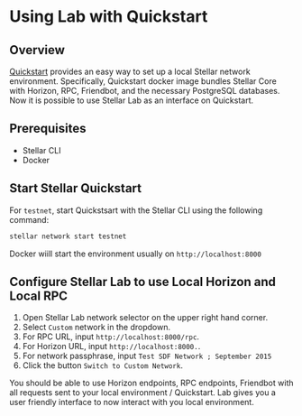# Using Lab with Quickstart

## Overview

[Quickstart](https://github.com/stellar/quickstart) provides an easy way to set up a local Stellar network environment. Specifically, Quickstart docker image bundles Stellar Core with Horizon, RPC, Friendbot, and the necessary PostgreSQL databases. Now it is possible to use Stellar Lab as an interface on Quickstart.

## Prerequisites

- Stellar CLI
- Docker

## Start Stellar Quickstart

For `testnet`, start Quickstsart with the Stellar CLI using the following command:

```sh
stellar network start testnet
```

Docker wiill start the environment usually on `http://localhost:8000`

## Configure Stellar Lab to use Local Horizon and Local RPC

1. Open Stellar Lab network selector on the upper right hand corner.
2. Select `Custom` network in the dropdown.
3. For RPC URL, input `http://localhost:8000/rpc`.
4. For Horizon URL, input `http://localhost:8000.`.
5. For network passphrase, input `Test SDF Network ; September 2015`
6. Click the button `Switch to Custom Network`.

You should be able to use Horizon endpoints, RPC endpoints, Friendbot with all requests sent to your local environment / Quickstart. Lab gives you a user friendly interface to now interact with you local environment.
